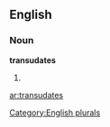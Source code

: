 
==English==

===Noun===
'''transudates'''

# {{plural of|[[transudate]]}}

[[Category:English plurals]]

[[ar:transudates]]